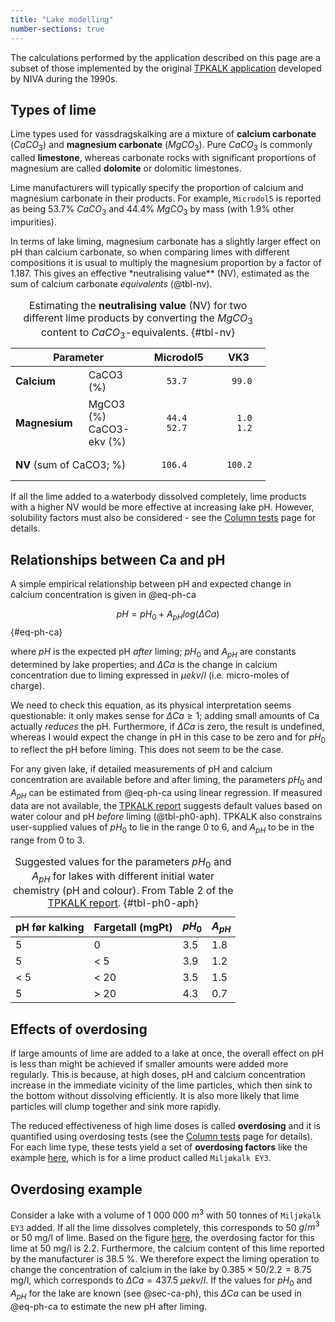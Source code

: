 ```yaml
---
title: "Lake modelling"
number-sections: true
---
```


The calculations performed by the application described on this page are a subset of those implemented by the original [TPKALK application](https://niva.brage.unit.no/niva-xmlui/handle/11250/208709) developed by NIVA during the 1990s.

## Types of lime {#sec-lime-types}

Lime types used for vassdragskalking are a mixture of **calcium carbonate** ($CaCO_3$) and **magnesium carbonate** ($MgCO_3$). Pure $CaCO_3$ is commonly called **limestone**, whereas carbonate rocks with significant proportions of magnesium are called **dolomite** or dolomitic limestones.

Lime manufacturers will typically specify the proportion of calcium and magnesium carbonate in their products. For example, `Microdol5` is reported as being 53.7% $CaCO_3$ and 44.4% $MgCO_3$ by mass (with 1.9% other impurities).

In terms of lake liming, magnesium carbonate has a slightly larger effect on pH than calcium carbonate, so when comparing limes with different compositions it is usual to multiply the magnesium proportion by a factor of 1.187. This gives an effective *neutralising value** (NV), estimated as the sum of calcium carbonate *equivalents* (@tbl-nv).

+-------------+---------------+-------------+-------------+
| **Parameter**               |**Microdol5**|   **VK3**   |
+=============+===============+=============+=============+
|**Calcium**  | CaCO3 (%)     |        53.7 |        99.0 |
+-------------+---------------+-------------+-------------+
|**Magnesium**| MgCO3 (%)     |        44.4 |         1.0 |
|             | CaCO3-ekv (%) |        52.7 |         1.2 |
+=============+===============+=============+=============+
|**NV** (sum of CaCO3; %)     |       106.4 |       100.2 |
+-----------------------------+-------------+-------------+

: Estimating the **neutralising value** (NV) for two different lime products by converting the $MgCO_3$ content to $CaCO_3$-equivalents. {#tbl-nv}

If all the lime added to a waterbody dissolved completely, lime products with a higher NV would be more effective at increasing lake pH. However, solubility factors must also be considered - see the [Column tests](./column-tests.qmd) page for details. 

## Relationships between Ca and pH {#sec-ca-ph}

A simple empirical relationship between pH and expected change in calcium concentration is given in @eq-ph-ca

$$
pH = pH_0 + A_{pH} log(\Delta Ca)
$$ {#eq-ph-ca}

where $pH$ is the expected pH *after* liming; $pH_0$ and $A_{pH}$ are constants determined by lake properties; and $\Delta Ca$ is the change in calcium concentration due to liming expressed in $\mu ekv/l$ (i.e. micro-moles of charge).

::: {.callout-note}
We need to check this equation, as its physical interpretation seems questionable: it only makes sense for $\Delta Ca \geq 1$; adding small amounts of Ca actually *reduces* the pH. Furthermore, if $\Delta Ca$ is zero, the result is undefined, whereas I would expect the change in pH in this case to be zero and for $pH_0$ to reflect the pH before liming. This does not seem to be the case.
:::

For any given lake, if detailed measurements of pH and calcium concentration are available before and after liming, the parameters $pH_0$ and $A_{pH}$ can be estimated from @eq-ph-ca using linear regression. If measured data are not available, the [TPKALK report](https://niva.brage.unit.no/niva-xmlui/bitstream/handle/11250/208709/3412_200dpi.pdf?sequence=2&isAllowed=y) suggests default values based on water colour and pH *before* liming (@tbl-ph0-aph). TPKALK also constrains user-supplied values of $pH_0$ to lie in the range 0 to 6, and $A_{pH}$ to be in the range from 0 to 3.

| pH før kalking | Fargetall (mgPt) | $pH_0$ | $A_{pH}$ |
|----------------|------------------|--------|----------|
| 5              | 0                | 3.5    | 1.8      |
| 5              | < 5              | 3.9    | 1.2      |
| < 5            | < 20             | 3.5    | 1.5      |
| 5              | > 20             | 4.3    | 0.7      |

: Suggested values for the parameters $pH_0$ and $A_{pH}$ for lakes with different initial water chemistry (pH and colour). From Table 2 of the [TPKALK report](https://niva.brage.unit.no/niva-xmlui/bitstream/handle/11250/208709/3412_200dpi.pdf?sequence=2&isAllowed=y). {#tbl-ph0-aph}

## Effects of overdosing {#sec-overdosing}

If large amounts of lime are added to a lake at once, the overall effect on pH is less than might be achieved if smaller amounts were added more regularly. This is because, at high doses, pH and calcium concentration increase in the immediate vicinity of the lime particles, which then sink to the bottom without dissolving efficiently. It is also more likely that lime particles will clump together and sink more rapidly. 

The reduced effectiveness of high lime doses is called **overdosing** and it is quantified using overdosing tests (see the [Column tests](./column-tests.qmd) page for details). For each lime type, these tests yield a set of **overdosing factors** like the example [here](https://nivanorge.github.io/lake_liming_app/column-tests.html#fig-overdosing-curve), which is for a lime product called `Miljøkalk EY3`.

::: {.callout-tip}
## Overdosing example

Consider a lake with a volume of 1 000 000 $m^3$ with 50 tonnes of `Miljøkalk EY3` added. If all the lime dissolves completely, this corresponds to 50 $g/m^3$ or 50 mg/l of lime. Based on the figure [here](https://nivanorge.github.io/lake_liming_app/column-tests.html#fig-overdosing-curve), the overdosing factor for this lime at 50 mg/l is 2.2. Furthermore, the calcium content of this lime reported by the manufacturer is 38.5 %. We therefore expect the liming operation to change the concentration of calcium in the lake by $0.385 \times 50 / 2.2 = 8.75$ mg/l, which corresponds to $\Delta Ca = 437.5 \ \mu ekv/l$. If the values for $pH_0$ and $A_{pH}$ for the lake are known (see @sec-ca-ph), this $\Delta Ca$ can be used in @eq-ph-ca to estimate the new pH after liming.
:::